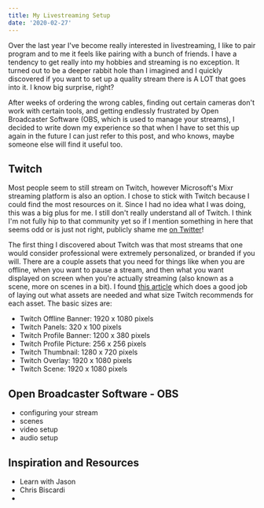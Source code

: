```yaml
---
title: My Livestreaming Setup
date: '2020-02-27'
---
```


Over the last year I've become really interested in livestreaming, I like to pair program and to me it feels like pairing with a bunch of friends. I have a tendency to get really into my hobbies and streaming is no exception. It turned out to be a deeper rabbit hole than I imagined and I quickly discovered if you want to set up a quality stream there is A LOT that goes into it. I know big surprise, right?

After weeks of ordering the wrong cables, finding out certain cameras don't work with certain tools, and getting endlessly frustrated by Open Broadcaster Software (OBS, which is used to manage your streams), I decided to write down my experience so that when I have to set this up again in the future I can just refer to this post, and who knows, maybe someone else will find it useful too.

## Twitch

Most people seem to still stream on Twitch, however Microsoft's Mixr streaming platform is also an option. I chose to stick with Twitch because I could find the most resources on it. Since I had no idea what I was doing, this was a big plus for me. I still don't really understand all of Twitch. I think I'm not fully hip to that community yet so if I mention something in here that seems odd or is just not right, publicly shame me [on Twitter](https://twitter.com/kurtkemple)!

The first thing I discovered about Twitch was that most streams that one would consider professional were extremely personalized, or branded if you will. There are a couple assets that you need for things like when you are offline, when you want to pause a stream, and then what you want displayed on screen when you're actually streaming (also known as a scene, more on scenes in a bit).
I found [this article](https://streamplaygraphics.com/twitch-image-sizes/) which does a good job of laying out what assets are needed and what size Twitch recommends for each asset. The basic sizes are:

- Twitch Offline Banner: 1920 x 1080 pixels
- Twitch Panels: 320 x 100 pixels
- Twitch Profile Banner: 1200 x 380 pixels
- Twitch Profile Picture: 256 x 256 pixels
- Twitch Thumbnail: 1280 x 720 pixels
- Twitch Overlay: 1920 x 1080 pixels
- Twitch Scene: 1920 x 1080 pixels

## Open Broadcaster Software - OBS

- configuring your stream
- scenes
- video setup
- audio setup

## Inspiration and Resources

- Learn with Jason
- Chris Biscardi
-
